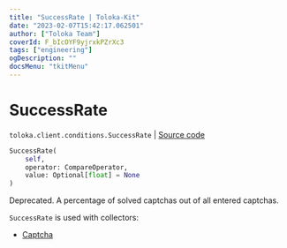 ```yaml
---
title: "SuccessRate | Toloka-Kit"
date: "2023-02-07T15:42:17.062501"
author: ["Toloka Team"]
coverId: F_bIcOYF9yjrxkPZrXc3
tags: ["engineering"]
ogDescription: ""
docsMenu: "tkitMenu"
---
```


# SuccessRate
`toloka.client.conditions.SuccessRate` | [Source code](https://github.com/Toloka/toloka-kit/blob/v1.1.3/src/client/conditions.py#L333)

```python
SuccessRate(
    self,
    operator: CompareOperator,
    value: Optional[float] = None
)
```

Deprecated. A percentage of solved captchas out of all entered captchas.

`SuccessRate` is used with collectors:
- [Captcha](/docs-new/toloka-kit/reference/toloka.client.collectors.Captcha)
